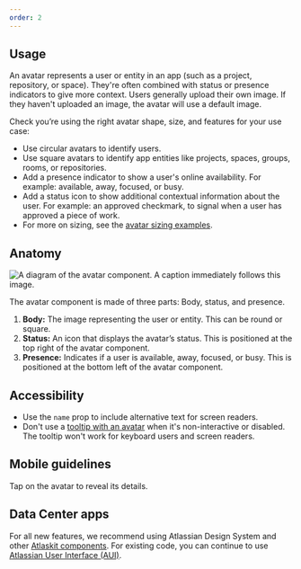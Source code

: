 ```yaml
---
order: 2
---
```


## Usage

An avatar represents a user or entity in an app (such as a project, repository, or space). They're
often combined with status or presence indicators to give more context. Users generally upload their
own image. If they haven't uploaded an image, the avatar will use a default image.

Check you’re using the right avatar shape, size, and features for your use case:

- Use circular avatars to identify users.
- Use square avatars to identify app entities like projects, spaces, groups, rooms, or repositories.
- Add a presence indicator to show a user's online availability. For example: available, away,
  focused, or busy.
- Add a status icon to show additional contextual information about the user. For example: an
  approved checkmark, to signal when a user has approved a piece of work.
- For more on sizing, see the [avatar sizing examples](/components/avatar/examples#size).

## Anatomy

![A diagram of the avatar component. A caption immediately follows this image.](images/avatar-anatomy.png)

The avatar component is made of three parts: Body, status, and presence.

1. **Body:** The image representing the user or entity. This can be round or square.
2. **Status:** An icon that displays the avatar’s status. This is positioned at the top right of the
   avatar component.
3. **Presence:** Indicates if a user is available, away, focused, or busy. This is positioned at the
   bottom left of the avatar component.

## Accessibility

- Use the `name` prop to include alternative text for screen readers.
- Don't use a [tooltip with an avatar](examples#displaying-a-tooltip) when it's non-interactive or
  disabled. The tooltip won't work for keyboard users and screen readers.

## Mobile guidelines

Tap on the avatar to reveal its details.

## Data Center apps

For all new features, we recommend using Atlassian Design System and other
[Atlaskit components](https://atlaskit.atlassian.com/). For existing code, you can continue to use
[Atlassian User Interface (AUI)](https://aui.atlassian.com/).
